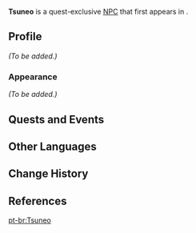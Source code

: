 {{Meta
<!-- REMOVE THIS TEMPLATE AFTER ADDING MISSING INFO -->
|missing_NPC_profile  = yes
}}
{{Character Infobox
|type             = Quest NPC
|image            = NPC Tsuneo.png
|region           = Inazuma
|location         = Inazuma
|affiliation      = Watatsumi Army
|title            = Sangonomiya Samurai
|voiceEN          = [[imdb:nm8538323|Paul Cartwright]]<ref name="Paul Cartwright">Paul Cartwright: [https://www.paulcartwrightvo.com/ EN VA's Website]</ref>
}}
'''Tsuneo''' is a quest-exclusive [[NPC]] that first appears in {{Quest|Watatsumi Sightseeing}}.
<!--
==Location==
<gallery>
NPC Location Mirai.png|Tsuneo's location
NPC Location Tsuneo Context.png|Additional context
</gallery>
-->
==Profile==
<!-- detailed story/lore information goes here -->
''(To be added.)''

===Appearance===
''(To be added.)''

==Quests and Events==
{{Quests and Events}}

==Other Languages==
{{Other Languages
|default_hidden = 1
|en      = Tsuneo
|zhs     = 恒雄
|zhs_rm  = Héngxióng
|zht     = 恆雄
|zht_rm  = Héngxióng
|ja      = 恒雄
|ja_rm   = Tsuneo
|ko      = 츠네오
|ko_rm   = Cheuneo
|es      = Tsuneo
|fr      = Tsuneo
|ru      = Цунэо
|th      = Tsuneo
|vi      = Tsuneo
|de      = Tsuneo
|id      = Tsuneo
|pt      = Tsuneo
|tr      = Tsuneo
|it      = Tsuneo
}}

==Change History==
{{Change History|2.1}}

==References==
{{Reflist}}

[[pt-br:Tsuneo]]